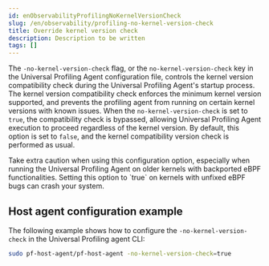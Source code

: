 ```yaml
---
id: enObservabilityProfilingNoKernelVersionCheck
slug: /en/observability/profiling-no-kernel-version-check
title: Override kernel version check 
description: Description to be written
tags: []
---
```


<div id="profiling-no-kernel-version-check"></div>

The `-no-kernel-version-check` flag, or the `no-kernel-version-check` key in the Universal Profiling Agent configuration file, controls the kernel version compatibility check during the Universal Profiling Agent's startup process. The kernel version compatibility check enforces the minimum kernel version supported,  and prevents the profiling agent from running on certain kernel versions with known issues. When the `no-kernel-version-check` is set to `true`, the compatibility check is bypassed, allowing Universal Profiling Agent execution to proceed regardless of the kernel version. By default, this option is set to `false`, and the kernel compatibility version check is performed as usual.

<DocCallOut title="Warning" color="warning">
Take extra caution when using this configuration option, especially when running the Universal Profiling Agent on older kernels with backported eBPF functionalities. Setting this option to `true` on kernels with unfixed eBPF bugs can crash your system.
</DocCallOut>

<div id="profiling-no-kernel-example"></div>

## Host agent configuration example

The following example shows how to configure the `-no-kernel-version-check` in the Universal Profiling agent CLI:

```bash
sudo pf-host-agent/pf-host-agent -no-kernel-version-check=true
```

